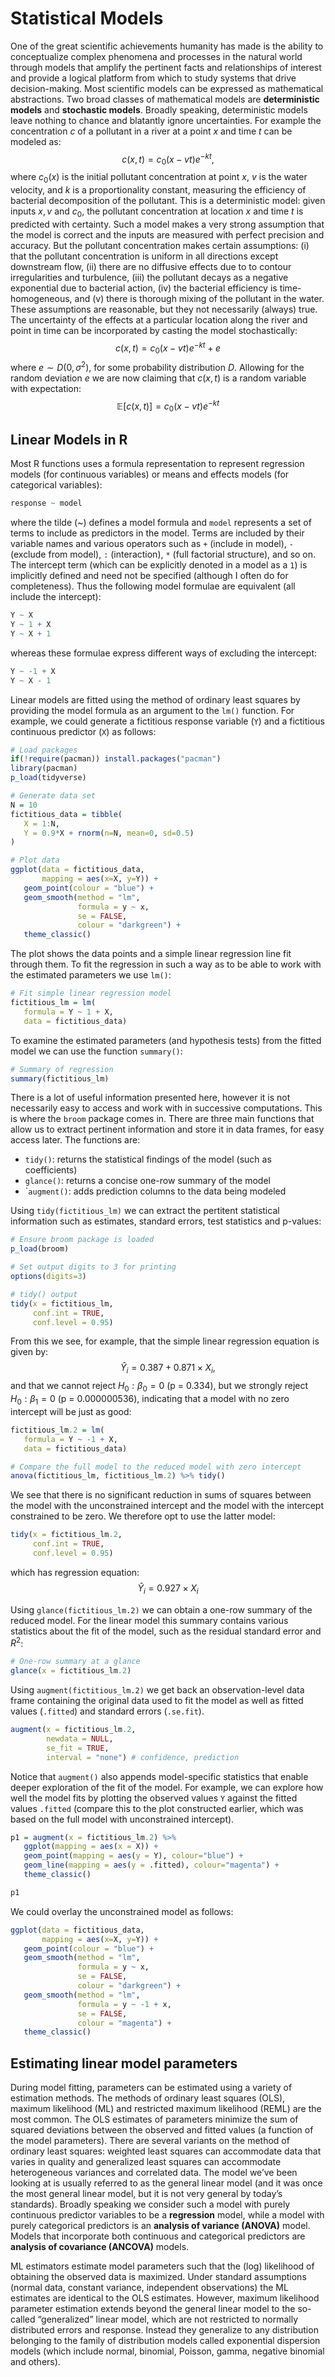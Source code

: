 # Statistical Models

One of the great scientific achievements humanity has made is the ability to conceptualize complex phenomena and processes in the natural world through models that amplify the pertinent facts and relationships of interest and provide a logical platform from which to study systems that drive decision-making. Most scientific models can be expressed as mathematical abstractions. Two broad classes of mathematical models are **deterministic models** and **stochastic models**. Broadly speaking, deterministic models leave nothing to chance and blatantly ignore uncertainties. For example the concentration $c$ of a pollutant in a river at a point $x$ and time $t$ can be modeled as:
$$
c(x,t)=c_0 (x-vt)e^{-kt},
$$
where $c_0(x)$ is the initial pollutant concentration at point $x$, $v$ is the water velocity, and $k$ is a proportionality constant, measuring the efficiency of bacterial decomposition of the pollutant. This is a deterministic model: given inputs $x, v$ and $c_0$, the pollutant concentration at location $x$ and time $t$ is predicted with certainty. Such a model makes a very strong assumption that the model is correct and the inputs are measured with perfect precision and accuracy. But the pollutant concentration makes certain assumptions: (i) that the pollutant concentration is uniform in all directions except downstream flow, (ii) there are no diffusive effects due to to contour irregularities and turbulence, (iii) the pollutant decays as a negative exponential due to bacterial action, (iv) the bacterial efficiency is time-homogeneous, and (v) there is thorough mixing of the pollutant in the water. These assumptions are reasonable, but they not necessarily (always) true. The uncertainty of the effects at a particular location along the river and point in time can be incorporated by casting the model stochastically:
$$
c(x,t) = c_0 (x-vt)e^{-kt} + e
$$
where $e \sim D(0,\sigma^2)$, for some probability distribution $D$. Allowing for the random deviation $e$ we are now claiming that $c(x,t)$ is a random variable with expectation:
$$
\mathbb E[c(x,t)] = c_0 (x-vt)e^{-kt} 
$$

## Linear Models in R

Most R functions uses a formula representation to represent regression models (for continuous variables) or means and effects models (for categorical variables):

```r
response ~ model
```

where the tilde (~) defines a model formula and `model` represents a set of terms to include as predictors in the model. Terms are included by their variable names and various operators such as `+` (include in model), `-` (exclude from model), `:` (interaction), `*` (full factorial structure), and so on. The intercept term (which can be explicitly denoted in a model as a `1`) is implicitly defined and need not be specified (although I often do for completeness). Thus the following model formulae are equivalent (all include the intercept):

```r
Y ~ X
Y ~ 1 + X
Y ~ X + 1
```

whereas these formulae express different ways of excluding the intercept:

```r
Y ~ -1 + X
Y ~ X - 1
```

Linear models are fitted using the method of ordinary least squares by providing the model formula as an argument to the `lm()` function. For example, we could generate a fictitious response variable (`Y`) and a fictitious continuous predictor (`X`) as follows:

```r
# Load packages
if(!require(pacman)) install.packages("pacman")
library(pacman)
p_load(tidyverse)

# Generate data set
N = 10
fictitious_data = tibble(
   X = 1:N,
   Y = 0.9*X + rnorm(n=N, mean=0, sd=0.5)
)

# Plot data
ggplot(data = fictitious_data,
       mapping = aes(x=X, y=Y)) +
   geom_point(colour = "blue") +
   geom_smooth(method = "lm",
               formula = y ~ x,
               se = FALSE,
               colour = "darkgreen") +
   theme_classic()
```
The plot shows the data points and a simple linear regression line fit through them. To fit the regression in such a way as to be able to work with the estimated parameters we use `lm()`:

```r
# Fit simple linear regression model
fictitious_lm = lm(
   formula = Y ~ 1 + X,
   data = fictitious_data)
```

To examine the estimated parameters (and hypothesis tests) from the fitted model we can use the function `summary()`:

```r
# Summary of regression 
summary(fictitious_lm)
```

There is a lot of useful information presented here, however it is not necessarily easy to access and work with in successive computations. This is where the `broom` package comes in. There are three main functions that allow us to extract pertinent information and store it in data frames, for easy access later. The functions are:

* `tidy()`: returns the statistical findings of the model (such as coefficients)
* `glance()`: returns a concise one-row summary of the model
* ``augment()`: adds prediction columns to the data being modeled

Using `tidy(fictitious_lm)` we can extract the pertitent statistical information such as estimates, standard errors, test statistics and p-values:

```r
# Ensure broom package is loaded
p_load(broom)

# Set output digits to 3 for printing
options(digits=3)

# tidy() output
tidy(x = fictitious_lm,
     conf.int = TRUE,
     conf.level = 0.95)
```
From this we see, for example, that the simple linear regression equation is given by:
$$
\hat Y_i = 0.387 + 0.871\times X_i,  
$$
and that we cannot reject $H_0: \beta_0=0$ (p = 0.334), but we strongly reject $H_0:\beta_1 = 0$ (p = 0.000000536), indicating that a model with no zero intercept will be just as good:

```r
fictitious_lm.2 = lm(
   formula = Y ~ -1 + X,
   data = fictitious_data)

# Compare the full model to the reduced model with zero intercept
anova(fictitious_lm, fictitious_lm.2) %>% tidy()
```
We see that there is no significant reduction in sums of squares between the model with the unconstrained intercept and the model with the intercept constrained to be zero. We therefore opt to use the latter model:

```r
tidy(x = fictitious_lm.2,
     conf.int = TRUE,
     conf.level = 0.95)
```
which has regression equation:
$$
\hat Y_i=0.927\times X_i
$$

Using `glance(fictitious_lm.2)` we can obtain a one-row summary of the reduced model. For the linear model this summary contains various statistics about the fit of the model, such as the residual standard error and $R^2$:

```r
# One-row summary at a glance
glance(x = fictitious_lm.2)
```

Using `augment(fictitious_lm.2)` we get back an observation-level data frame containing the original data used to fit the model as well as fitted values (`.fitted`) and standard errors (`.se.fit`). 

```r
augment(x = fictitious_lm.2,
        newdata = NULL,
        se_fit = TRUE,
        interval = "none") # confidence, prediction
```
Notice that `augment()` also appends model-specific statistics that enable deeper exploration of the fit of the model. For example, we can explore how well the model fits by plotting the observed values `Y` against the fitted values `.fitted` (compare this to the plot constructed earlier, which was based on the full model with unconstrained intercept).

```r
p1 = augment(x = fictitious_lm.2) %>%
   ggplot(mapping = aes(x = X)) +
   geom_point(mapping = aes(y = Y), colour="blue") +
   geom_line(mapping = aes(y = .fitted), colour="magenta") +
   theme_classic()

p1
```
We could overlay the unconstrained model as follows:
```r
ggplot(data = fictitious_data,
       mapping = aes(x=X, y=Y)) +
   geom_point(colour = "blue") +
   geom_smooth(method = "lm",
               formula = y ~ x,
               se = FALSE,
               colour = "darkgreen") +
   geom_smooth(method = "lm",
               formula = y ~ -1 + x,
               se = FALSE,
               colour = "magenta") +
   theme_classic()
```


## Estimating linear model parameters

During model fitting, parameters can be estimated using a variety of estimation methods. The methods of ordinary least squares (OLS), maximum likelihood (ML) and restricted maximum likelihood (REML) are the most common. The OLS estimates of parameters minimize the sum of squared deviations between the observed and fitted values (a function of the model parameters). There are several variants on the method of ordinary least squares: weighted least squares can accommodate data that varies in quality and generalized least squares can accommodate heterogeneous variances and correlated data. The model we've been looking at is usually referred to as the general linear model (and it was once the most general linear model, but it is not very general by today's standards). Broadly speaking we consider such a model with purely continuous predictor variables to be a **regression** model, while a model with purely categorical predictors is an **analysis of variance (ANOVA)** model. Models that incorporate both continuous and categorical predictors are **analysis of covariance (ANCOVA)** models.  

ML estimators estimate model parameters such that the (log) likelihood of obtaining the observed data is maximized. Under standard assumptions (normal data, constant variance, independent observations) the ML estimates are identical to the OLS estimates. However, maximum likelihood parameter estimation extends beyond the general linear model to the so-called "generalized" linear model, which are not restricted to normally distributed errors and response. Instead they generalize to any distribution belonging to the family of distribution models called exponential dispersion models (which include normal, binomial, Poisson, gamma, negative binomial and others).  

